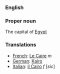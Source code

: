 ===English===

===Proper noun===

The capital of [[Egypt]]

===Translations===
*[[French]]: [[Le Caire]] ''m''
*[[German]]: [[Kairo]]
*[[Italian]]: [[il Cairo]] ''f'' [''sic'']